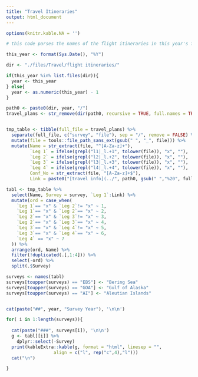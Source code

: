 ```yaml
---
title: "Travel Itineraries"
output: html_document
---
```


```r

options(knitr.kable.NA = '')

# this code parses the names of the flight itineraries in this year's folder and generates a table with the person's name, what legs they are one, and the confirmation code. Files must be named with the following information in this order: NAME_Leg1_2_CONFIRMATIONCODE

this_year <- format(Sys.Date(), "%Y")

dir <- "./files/Travel/flight itineraries/"

if(this_year %in% list.files(dir)){
  year <- this_year
} else{
  year <- as.numeric(this_year) - 1
}

path0 <- paste0(dir, year, "/")
travel_plans <- str_remove(dir(path0, recursive = TRUE, full.names = TRUE), paste0(path0, "/"))


tmp_table <- tibble(full_file = travel_plans) %>%
  separate(full_file, c("survey", "file"), sep = "/", remove = FALSE) %>%
  mutate(file = tools::file_path_sans_ext(gsub(" ", "_", file))) %>%
  mutate(Name = str_extract(file, "^[A-Za-z]+"),
         `Leg 1` = ifelse(grepl("l1|_l.+1", tolower(file)), "x", ""), 
         `Leg 2` = ifelse(grepl("l2|_l.+2", tolower(file)), "x", ""), 
         `Leg 3` = ifelse(grepl("l3|_l.+3", tolower(file)), "x", ""), 
         `Leg 4` = ifelse(grepl("l4|_l.+4", tolower(file)), "x", ""), 
         Conf_No = str_extract(file, "[A-Za-z]+$"),
         Link = paste0("[travel info](../", path0, gsub(" ","%20", full_file), ")")) 

tabl <- tmp_table %>%
  select(Name, Survey = survey, `Leg 1`:Link) %>% 
  mutate(ord = case_when(
    `Leg 1`== "x" & `Leg 2`!= "x" ~ 1,
    `Leg 1`== "x" & `Leg 2`== "x" ~ 2,
    `Leg 2`== "x" & `Leg 3`!= "x" ~ 3,
    `Leg 2`== "x" & `Leg 3`== "x" ~ 4,
    `Leg 3`== "x" & `Leg 4`!= "x" ~ 5,
    `Leg 3`== "x" & `Leg 4`== "x" ~ 6,
    `Leg 4` == "x" ~ 7
  )) %>%
  arrange(ord, Name) %>%
  filter(!duplicated(.[,1:4])) %>%
  select(-ord) %>%
  split(.$Survey)

surveys <- names(tabl)
surveys[toupper(surveys) == "EBS"] <- "Bering Sea"
surveys[toupper(surveys) == "GOA"] <- "Gulf of Alaska"
surveys[toupper(surveys) == "AI"] <- "Aleutian Islands"


cat(paste("##", year, "Survey Year"), '\n\n')

for( i in 1:length(surveys)){
  
  cat(paste("###", surveys[i]), '\n\n')
  g <- tabl[[i]] %>% 
    dplyr::select(-Survey)
  print(kableExtra::kable(g, format = "html", linesep = "",
                  align = c("l", rep("c",4),"l")))
  cat("\n")

}

```